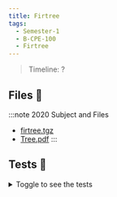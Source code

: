 ```yaml
---
title: Firtree
tags:
  - Semester-1
  - B-CPE-100
  - Firtree
---
```

> Timeline: ?


## Files 📂

:::note 2020 Subject and Files
- [firtree.tgz](https://github.com/Studio-17/Epitech-Subjects/raw/main/Semester-1/B-CPE-100/Firtree/firtree.tgz)
- [Tree.pdf](https://github.com/Studio-17/Epitech-Subjects/raw/main/Semester-1/B-CPE-100/Firtree/Tree.pdf)
:::

## Tests 🤖
<details>
  <summary>Toggle to see the tests</summary>
  <div>
Yo
  </div>
</details>
